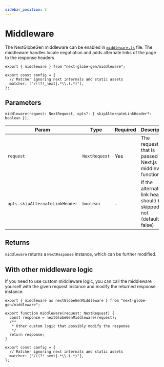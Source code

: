 ```yaml
---
sidebar_position: 5
---
```


# Middleware

The NextGlobeGen middleware can be enabled in [`middleware.ts`](https://nextjs.org/docs/app/building-your-application/routing/middleware) file. The middleware handles locale negotiation and adds alternate links of the page to the response headers.

```tsx title="src/middleware.ts"
export { middleware } from "next-globe-gen/middleware";

export const config = {
  // Matcher ignoring next internals and static assets
  matcher: ["/((?!_next|.*\\.).*)"],
};
```

## Parameters

```tsx
middleware(request: NextRequest, opts?: { skipAlternateLinkHeader?: boolean });
```

| Param                          | Type          | Required | Description                                                            |
| ------------------------------ | ------------- | -------- | ---------------------------------------------------------------------- |
| `request`                      | `NextRequest` | Yes      | The request that is passed to Next.js middleware function              |
| `opts.skipAlternateLinkHeader` | `boolean`     | -        | If the alternate link header should be skipped or not (default: false) |

## Returns

`middleware` returns a `NextResponse` instance, which can be further modified.

## With other middleware logic

If you need to use custom middleware logic, you can call the middleware yourself with the given request instance and modify the returned response instance.

```tsx title="src/middleware.ts"
export { middleware as nextGlobeGenMiddleware } from "next-globe-gen/middleware";

export function middleware(request: NextRequest) {
  const response = nextGlobeGenMiddleware(request);
  /**
   * Other custom logic that possibly modify the response
   */
  return response;
}

export const config = {
  // Matcher ignoring next internals and static assets
  matcher: ["/((?!_next|.*\\.).*)"],
};
```
